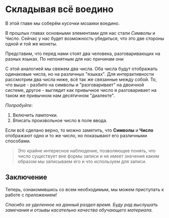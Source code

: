 
# Складывая всё воедино

В этой главе мы соберём кусочки мозаики воедино.

В прошлых главах основными элементами для нас стали _Символы_ и _Число_. Сейчас у нас будет возможность убедиться, что это две стороны одной и той же монеты. 

Представим, что перед нами стоят два человека, разговаривающих на разных языках. По непонятным для нас причинам они 

С этой аналогией мы свяжем два числа. Оба числа будут отображать одинаковые числа, но на различных "языках". Для интерактивности рассмотрим два числа ниже, всё так же связанные между собой. То, что выше - разбито на символы и "разговаривает" на двоичной системе, другое - выглядит как привычное число и разговаривает на таком же привычном нам десятичном "диалекте".

_Попробуйте_:

1. Включить лампочки. 
2. Вписать произвольное число в поле ввода.

<SandboxLite
  mode="bulb"
  skin="default"
  locale={locale}
/>

Если всё сделано верно, то можно заметить, что __Символы__ и __Число__ отображают одно и то же число, но показывают его различными способами.

> Это крайне интересное наблюдение, позволяющее понять, что число существует вне формы записи и не имеет значения каким образом мы записываем его и что используем для записи.

## Заключение

Теперь, ознакомившись со всем необходимым, мы можем приступать к работе с приложением!

<div style={{ padding: "1em 0", placeSelf: "center" }}>
  <ButtonLink
    title="Песочница"
    href="/[lang]/sandbox"
    as="/ru/sandbox"
  />
</div>

_Спасибо за уделенное на данный раздел время. Буду рад выслушать замечания и отзывы касательно качества обучающего материала._
